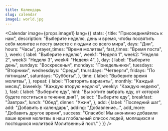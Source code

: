 ```yaml
---
title: Календарь
slug: calendar
image1: world.jpg
---
```

<Calendar
  image={props.image1}
  lang={{
    stats: {
      title: "Присоединяйтесь к нам",
      description: "Выберите неделю, день и время, чтобы посвятить себя молитве и посту вместе с людьми со всего мира",
      days: "Дни",
      hours: "Часы",
      prayer_times: "Время молитвы",
      fast_times: "Время поста",
    },
    week: {
      label: "Выберите неделю",
      week1: "Неделя 1",
      week2: "Неделя 2",
      week3: "Неделя 3",
      week4: "Неделя 4",
    },
    day: {
      label: "Выберите день",
      sundays: "Воскресенья",
      mondays: "Понедельники",
      tuesdays: "Вторники",
      wednesdays: "Среды",
      thursdays: "Четверги",
      fridays: "По пятницам",
      saturdays: "Субботы",
    },
    time: {
      label: "Выберите время молитвы",
    },
    repeat: {
      label: "Повторять варианты",
      monthly: "Каждый месяц",
      biweekly: "Каждую вторую неделю",
      weekly: "Каждую неделю",
    },
    fast: {
      label: "Выберите еду",
      hint: "Вы хотите выбрать еду, от которой будете поститься в течение дня?",
      select: "Выберите еду",
      breakfast: "Завтрак",
      lunch: "Обед",
      dinner: "Ужин",
    },
    add: {
      label: "Последний шаг",
      add: "Добавить в календарь",
      adding: "Добавление...",
      add_more: "Добавить другое время",
      success: "Спасибо! Мы анонимно добавили ваше время молитвы в наш глобальный список людей, молящихся и постящихся молитвой Молитвенный пост."
    }
  }}
/>